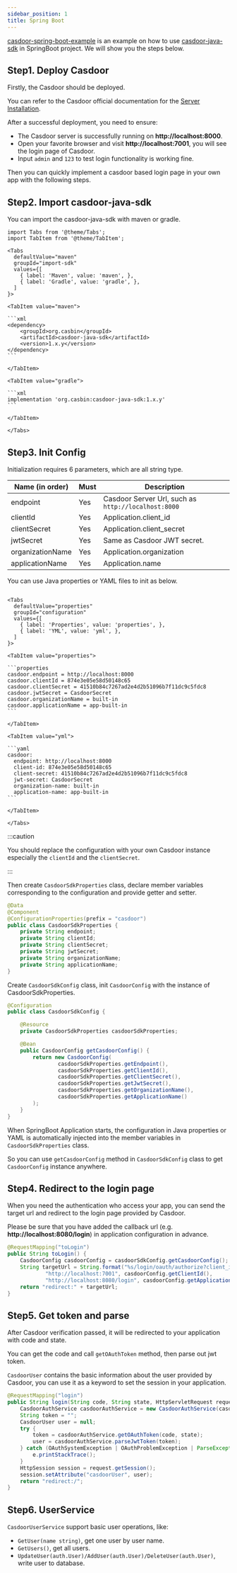 ```yaml
---
sidebar_position: 1
title: Spring Boot
---
```


[casdoor-spring-boot-example](https://github.com/casdoor/casdoor-spring-boot-example) is an example on how to use [casdoor-java-sdk](https://github.com/casdoor/casdoor-java-sdk) in SpringBoot project. We will show you the steps below.

## Step1. Deploy Casdoor 

Firstly, the Casdoor should be deployed. 

You can refer to the Casdoor official documentation for the [Server Installation](/docs/basic/server-installation).

After a successful deployment, you need to ensure:

- The Casdoor server is successfully running on **http://localhost:8000**.
- Open your favorite browser and visit **http://localhost:7001**, you will see the login page of Casdoor.
- Input `admin` and `123` to test login functionality is working fine.

Then you can quickly implement a casdoor based login page in your own app with the following steps.

## Step2. Import casdoor-java-sdk

You can import the casdoor-java-sdk with  maven or gradle.

````mdx-code-block
import Tabs from '@theme/Tabs';
import TabItem from '@theme/TabItem';

<Tabs
  defaultValue="maven"
  groupId="import-sdk"
  values={[
    { label: 'Maven', value: 'maven', },
    { label: 'Gradle', value: 'gradle', },
  ]
}>

<TabItem value="maven">

```xml
<dependency>
    <groupId>org.casbin</groupId>
    <artifactId>casdoor-java-sdk</artifactId>
    <version>1.x.y</version>
</dependency>
```

</TabItem>

<TabItem value="gradle">

```xml
implementation 'org.casbin:casdoor-java-sdk:1.x.y'
```

</TabItem>

</Tabs>

````

## Step3. Init Config

Initialization requires 6 parameters, which are all string type.

| Name (in order)  | Must | Description                                         |
| ---------------- | ---- | --------------------------------------------------- |
| endpoint         | Yes  | Casdoor Server Url, such as `http://localhost:8000` |
| clientId         | Yes  | Application.client_id                               |
| clientSecret     | Yes  | Application.client_secret                           |
| jwtSecret        | Yes  | Same as Casdoor JWT secret.                         |
| organizationName | Yes  | Application.organization                            |
| applicationName  | Yes  | Application.name                                    |

You can use Java properties or YAML files to init as below.

````mdx-code-block

<Tabs
  defaultValue="properties"
  groupId="configuration"
  values={[
    { label: 'Properties', value: 'properties', },
    { label: 'YML', value: 'yml', },
  ]
}>

<TabItem value="properties">

```properties
casdoor.endpoint = http://localhost:8000
casdoor.clientId = 874e3e05e58d50148c65
casdoor.clientSecret = 41510b84c7267ad2e4d2b51096b7f11dc9c5fdc8
casdoor.jwtSecret = CasdoorSecret
casdoor.organizationName = built-in
casdoor.applicationName = app-built-in
```

</TabItem>

<TabItem value="yml">

```yaml
casdoor:
  endpoint: http://localhost:8000
  client-id: 874e3e05e58d50148c65
  client-secret: 41510b84c7267ad2e4d2b51096b7f11dc9c5fdc8
  jwt-secret: CasdoorSecret
  organization-name: built-in
  application-name: app-built-in
```

</TabItem>

</Tabs>

````

:::caution

You should replace the configuration with your own Casdoor instance especially the `clientId` and the `clientSecret`.

:::

Then create `CasdoorSdkProperties` class, declare member variables corresponding to the configuration and provide getter and setter.

```java
@Data
@Component
@ConfigurationProperties(prefix = "casdoor")
public class CasdoorSdkProperties {
    private String endpoint;
    private String clientId;
    private String clientSecret;
    private String jwtSecret;
    private String organizationName;
    private String applicationName;
}
```

Create `CasdoorSdkConfig` class, init `CasdoorConfig` with the instance of CasdoorSdkProperties.

```java
@Configuration
public class CasdoorSdkConfig {

    @Resource
    private CasdoorSdkProperties casdoorSdkProperties;

    @Bean
    public CasdoorConfig getCasdoorConfig() {
        return new CasdoorConfig(
                casdoorSdkProperties.getEndpoint(),
                casdoorSdkProperties.getClientId(),
                casdoorSdkProperties.getClientSecret(),
                casdoorSdkProperties.getJwtSecret(),
                casdoorSdkProperties.getOrganizationName(),
                casdoorSdkProperties.getApplicationName()
        );
    }
}
```

When SpringBoot Application starts, the configuration in Java properties or YAML is automatically injected into the member variables in `CasdoorSdkProperties` class. 

So you can use `getCasdoorConfig` method in `CasdoorSdkConfig` class to get `CasdoorConfig` instance anywhere.

## Step4. Redirect to the login page

When you need the authentication who access your app, you can send the target url and redirect to the login page provided by Casdoor.

Please be sure that you have added the callback url (e.g. **http://localhost:8080/login**) in application configuration in advance.

```java
@RequestMapping("toLogin")
public String toLogin() {
    CasdoorConfig casdoorConfig = casdoorSdkConfig.getCasdoorConfig();
    String targetUrl = String.format("%s/login/oauth/authorize?client_id=%s&response_type=code&redirect_uri=%s&scope=read&state=%s",
            "http://localhost:7001", casdoorConfig.getClientId(),
            "http://localhost:8080/login", casdoorConfig.getApplicationName());
    return "redirect:" + targetUrl;
}
```

## Step5. Get token and parse

After Casdoor verification passed, it will be redirected to your application with code and state.

You can get the code and call `getOAuthToken` method, then parse out jwt token.

`CasdoorUser` contains the basic information about the user provided by Casdoor, you can use it as a keyword to set the session in your application.

```java
@RequestMapping("login")
public String login(String code, String state, HttpServletRequest request) {
    CasdoorAuthService casdoorAuthService = new CasdoorAuthService(casdoorSdkConfig.getCasdoorConfig());
    String token = "";
    CasdoorUser user = null;
    try {
        token = casdoorAuthService.getOAuthToken(code, state);
        user = casdoorAuthService.parseJwtToken(token);
    } catch (OAuthSystemException | OAuthProblemException | ParseException | InvocationTargetException | IllegalAccessException e) {
        e.printStackTrace();
    }
    HttpSession session = request.getSession();
    session.setAttribute("casdoorUser", user);
    return "redirect:/";
}
```

## Step6. UserService

`CasdoorUserService` support basic user operations, like:

- `GetUser(name string)`, get one user by user name.
- `GetUsers()`, get all users.
- `UpdateUser(auth.User)/AddUser(auth.User)/DeleteUser(auth.User)`, write user to database.
